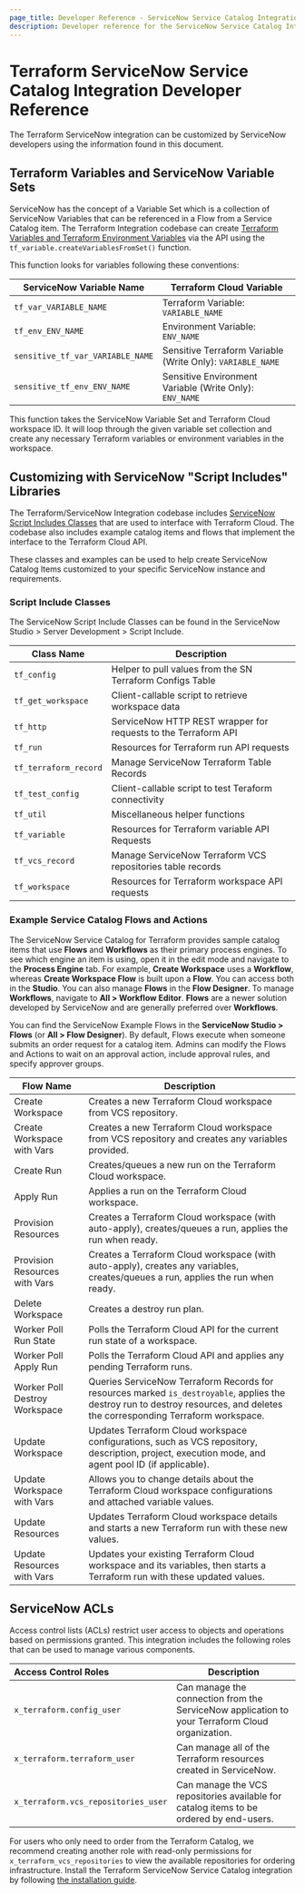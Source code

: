 ```yaml
---
page_title: Developer Reference - ServiceNow Service Catalog Integration - Terraform Cloud
description: Developer reference for the ServiceNow Service Catalog Integration.
---
```


# Terraform ServiceNow Service Catalog Integration Developer Reference

The Terraform ServiceNow integration can be customized by ServiceNow developers
using the information found in this document.

## Terraform Variables and ServiceNow Variable Sets

ServiceNow has the concept of a Variable Set which is a collection of ServiceNow
Variables that can be referenced in a Flow from a Service Catalog item. The
Terraform Integration codebase can create [Terraform Variables and Terraform
Environment Variables](/terraform/cloud-docs/workspaces/variables) via the API using the
`tf_variable.createVariablesFromSet()` function.

This function looks for variables following these conventions:

| ServiceNow Variable Name         | Terraform Cloud Variable                                   |
| -------------------------------- | ---------------------------------------------------------- |
| `tf_var_VARIABLE_NAME`           | Terraform Variable: `VARIABLE_NAME`                        |
| `tf_env_ENV_NAME`                | Environment Variable: `ENV_NAME`                           |
| `sensitive_tf_var_VARIABLE_NAME` | Sensitive Terraform Variable (Write Only): `VARIABLE_NAME` |
| `sensitive_tf_env_ENV_NAME`      | Sensitive Environment Variable (Write Only): `ENV_NAME`    |

This function takes the ServiceNow Variable Set and Terraform Cloud workspace
ID. It will loop through the given variable set collection and create any
necessary Terraform variables or environment variables in the workspace.

## Customizing with ServiceNow "Script Includes" Libraries

The Terraform/ServiceNow Integration codebase includes [ServiceNow Script
Includes
Classes](https://docs.servicenow.com/bundle/madrid-application-development/page/script/server-scripting/concept/c_ScriptIncludes.html)
that are used to interface with Terraform Cloud. The codebase also includes
example catalog items and flows that implement the interface to the Terraform
Cloud API.

These classes and examples can be used to help create ServiceNow Catalog Items
customized to your specific ServiceNow instance and requirements.

### Script Include Classes

The ServiceNow Script Include Classes can be found in the ServiceNow Studio >
Server Development > Script Include.

| Class Name            | Description                                                |
| --------------------- | ---------------------------------------------------------- |
| `tf_config`           | Helper to pull values from the SN Terraform Configs Table  |
| `tf_get_workspace`    | Client-callable script to retrieve workspace data          |
| `tf_http`             | ServiceNow HTTP REST wrapper for requests to the Terraform API |
| `tf_run`              | Resources for Terraform run API requests                   |
| `tf_terraform_record` | Manage ServiceNow Terraform Table Records                  |
| `tf_test_config`      | Client-callable script to test Teraform connectivity       |
| `tf_util`             | Miscellaneous helper functions                             |
| `tf_variable`         | Resources for Terraform variable API Requests              |
| `tf_vcs_record`       | Manage ServiceNow Terraform VCS repositories table records |
| `tf_workspace`        | Resources for Terraform workspace API requests             |

### Example Service Catalog Flows and Actions

The ServiceNow Service Catalog for Terraform provides sample catalog items that use **Flows** 
and **Workflows** as their primary process engines. To see which engine an item is using, open it 
in the edit mode and navigate to the **Process Engine** tab. For example, **Create Workspace** uses a **Workflow**, 
whereas **Create Workspace Flow** is built upon a **Flow**. You can access both in the **Studio**. You can also 
manage **Flows** in the **Flow Designer**. To manage **Workflows**, navigate to **All > Workflow Editor**. **Flows** are 
a newer solution developed by ServiceNow and are generally preferred over **Workflows**.

You can find the ServiceNow Example Flows in the **ServiceNow Studio > Flows** (or **All > Flow Designer**). 
By default, Flows execute when someone submits an order request for a catalog item. Admins can modify the 
Flows and Actions to wait on an approval action, include approval rules, and specify approver groups.

| Flow Name                     | Description                                                                                                                                                                  |
| ----------------------------- | ---------------------------------------------------------------------------------------------------------------------------------------------------------------------------- |
| Create Workspace              | Creates a new Terraform Cloud workspace from VCS repository.                                                                                                                 |
| Create Workspace with Vars    | Creates a new Terraform Cloud workspace from VCS repository and creates any variables provided.                                                                              |
| Create Run                    | Creates/queues a new run on the Terraform Cloud workspace.                                                                                                                   |
| Apply Run                     | Applies a run on the Terraform Cloud workspace.                                                                                                                              |
| Provision Resources           | Creates a Terraform Cloud workspace (with auto-apply), creates/queues a run, applies the run when ready.                                                                     |
| Provision Resources with Vars | Creates a Terraform Cloud workspace (with auto-apply), creates any variables, creates/queues a run, applies the run when ready.                                              |
| Delete Workspace              | Creates a destroy run plan.                                                                                                                                                  |
| Worker Poll Run State         | Polls the Terraform Cloud API for the current run state of a workspace.                                                                                                      |
| Worker Poll Apply Run         | Polls the Terraform Cloud API and applies any pending Terraform runs.                                                                                                        |
| Worker Poll Destroy Workspace | Queries ServiceNow Terraform Records for resources marked `is_destroyable`, applies the destroy run to destroy resources, and deletes the corresponding Terraform workspace. |
| Update Workspace              | Updates Terraform Cloud workspace configurations, such as VCS repository, description, project, execution mode, and agent pool ID (if applicable).                               |
| Update Workspace with Vars    | Allows you to change details about the Terraform Cloud workspace configurations and attached variable values.                                                          |
| Update Resources              | Updates Terraform Cloud workspace details and starts a new Terraform run with these new values.                                                                              |
| Update Resources with Vars    | Updates your existing Terraform Cloud workspace and its variables, then starts a Terraform run with these updated values.                                                    |

## ServiceNow ACLs

Access control lists (ACLs) restrict user access to objects and operations based
on permissions granted. This integration includes the following roles that can
be used to manage various components.

| Access Control Roles                | Description                                                                                     |
| :---------------------------------- | ----------------------------------------------------------------------------------------------- |
| `x_terraform.config_user`           | Can manage the connection from the ServiceNow application to your Terraform Cloud organization. |
| `x_terraform.terraform_user`        | Can manage all of the Terraform resources created in ServiceNow.                                |
| `x_terraform.vcs_repositories_user` | Can manage the VCS repositories available for catalog items to be ordered by end-users.         |

For users who only need to order from the Terraform Catalog, we recommend
creating another role with read-only permissions for
`x_terraform_vcs_repositories` to view the available repositories for ordering
infrastructure. Install the Terraform ServiceNow Service Catalog integration by
following [the installation guide](/terraform/cloud-docs/integrations/service-now/service-catalog-terraform).
